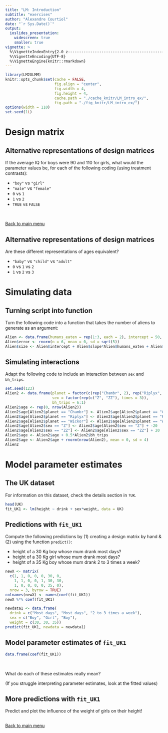 ```yaml
---
title: "LM: Introduction"
subtitle: "exercises"
author: "Alexandre Courtiol"
date: "`r Sys.Date()`"
output:
  ioslides_presentation:
    widescreen: true
    smaller: true
vignette: >
  %\VignetteIndexEntry{2.0 z-------------------------------------------------------------exercises}
  %\VignetteEncoding{UTF-8}
  %\VignetteEngine{knitr::rmarkdown}
---
```


```r
library(LM2GLMM)
knitr::opts_chunk$set(cache = FALSE,
                      fig.align = "center",
                      fig.width = 4,
                      fig.height = 4,
                      cache.path = "./cache_knitr/LM_intro_ex/",
                      fig.path = "./fig_knitr/LM_intro_ex/")
options(width = 110)
set.seed(1L)
```

# Design matrix

## Alternative representations of design matrices

If the average IQ for boys were 90 and 110 for girls, what would the parameter values be, for each of the following coding (using treatment contrasts):

* ```"boy"``` vs ```"girl"```
* ```"male"``` vs ```"female"```
* ```0``` vs ```1```
* ```1``` vs ```2```
* ```TRUE``` vs ```FALSE```

<br>

<div align="right">
[Back to main menu](./Title.html#2)
</div>


## Alternative representations of design matrices

Are these different representations of ages equivalent?

* ```"baby"``` vs ```"child"``` vs ```"adult"```
* ```0``` vs ```1``` vs ```2```
* ```1``` vs ```2``` vs ```3```


# Simulating data

## Turning script into function

Turn the following code into a function that takes the number of aliens to generate as an argument:

```r
Alien <- data.frame(humans_eaten = rep(1:3, each = 2), intercept = 50, slope = 1.5)
Alien$error <- rnorm(n = 6, mean = 0, sd = sqrt(5))
Alien$size <- Alien$intercept + Alien$slope*Alien$humans_eaten + Alien$error
```


## Simulating interactions

Adapt the following code to include an interaction between `sex` and `bh_trips`.

```r
set.seed(123)
Alien2 <- data.frame(planet = factor(c(rep("Chambr", 2), rep("Riplyx", 2), rep("Wickor", 2))),
                     sex = factor(rep(c("Z", "ZZ"), times = 3)),
                     bh_trips = 6:1)
Alien2$age <- rep(0, nrow(Alien2))
Alien2$age[Alien2$planet == "Chambr"] <- Alien2$age[Alien2$planet == "Chambr"] + 100 
Alien2$age[Alien2$planet == "Riplyx"] <- Alien2$age[Alien2$planet == "Riplyx"] + 1000
Alien2$age[Alien2$planet == "Wickor"] <- Alien2$age[Alien2$planet == "Wickor"] + 10000
Alien2$age[Alien2$sex == "Z"] <- Alien2$age[Alien2$sex == "Z"] + -20
Alien2$age[Alien2$sex == "ZZ"] <- Alien2$age[Alien2$sex == "ZZ"] + 20
Alien2$age <- Alien2$age + 0.5*Alien2$bh_trips
Alien2$age <- Alien2$age + rnorm(nrow(Alien2), mean = 0, sd = 4)
Alien2
```


# Model parameter estimates

## The UK dataset

For information on this dataset, check the details section in `?UK`.

```r
head(UK)
fit_UK1 <- lm(height ~ drink + sex*weight, data = UK)
```


## Predictions with `fit_UK1`

Compute the following predictions by (1) creating a design matrix by hand & (2) using the function `predict()`:

* height of a 30 Kg boy whose mum drank most days?
* height of a 30 Kg girl whose mum drank most days?
* height of a 35 Kg boy whose mum drank 2 to 3 times a week?

```r
newX <- matrix(
  c(1, 1, 0, 0, 0, 30, 0,
    1, 1, 0, 0, 1, 30, 30,
    1, 0, 0, 0, 0, 35, 0),
  nrow = 3, byrow = TRUE)
colnames(newX) <- names(coef(fit_UK1))
newX %*% coef(fit_UK1)
```

```r
newdata1 <- data.frame(
  drink = c("Most days", "Most days", "2 to 3 times a week"),
  sex = c("Boy", "Girl", "Boy"),
  weight = c(30, 30, 35))
predict(fit_UK1, newdata = newdata1)
```


## Model parameter estimates of `fit_UK1`
```r
data.frame(coef(fit_UK1))
```
<br>

What do each of these estimates really mean?

(If you struggle interpreting parameter estimates, look at the fitted values)


## More predictions with `fit_UK1`

Predict and plot the influence of the weight of girls on their height! 


##

<div align="right">
[Back to main menu](./Title.html#2)
</div>


